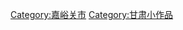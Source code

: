 {{hiddencat}}
{{Catnav|頁面分類|地理|地理小作品|亚洲地理小作品|中国大陆小作品|中国各省小作品|甘肃小作品}}

[[Category:嘉峪关市|Category:嘉峪关市]]
[[Category:甘肃小作品|Category:甘肃小作品]]